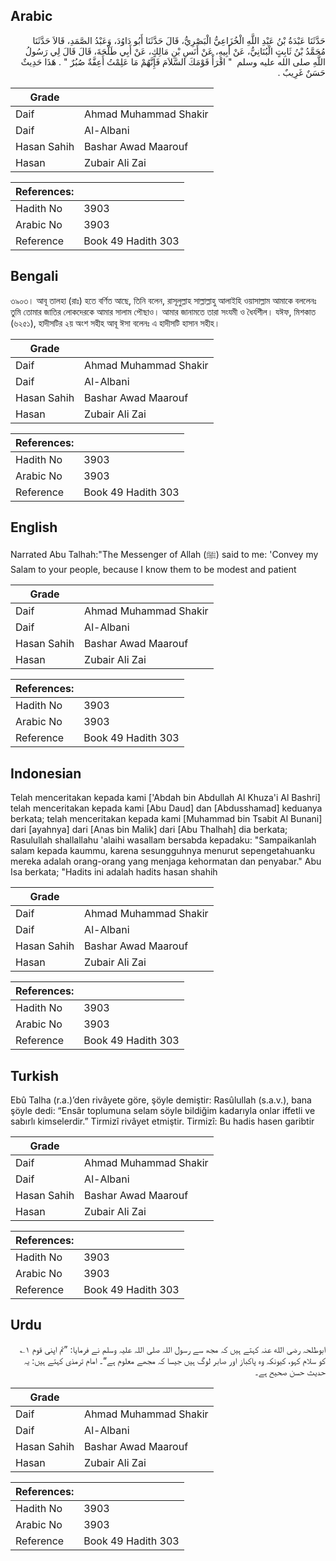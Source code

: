 ## Arabic


<div dir="rtl" lang="ar" style={{fontSize:'larger',backgroundColor:'#f8f9fa',padding:20}}>
حَدَّثَنَا عَبْدَةُ بْنُ عَبْدِ اللَّهِ الْخُزَاعِيُّ الْبَصْرِيُّ، قَالَ حَدَّثَنَا أَبُو دَاوُدَ، وَعَبْدُ الصَّمَدِ، قَالاَ حَدَّثَنَا مُحَمَّدُ بْنُ ثَابِتٍ الْبُنَانِيُّ، عَنْ أَبِيهِ، عَنْ أَنَسِ بْنِ مَالِكٍ، عَنْ أَبِي طَلْحَةَ، قَالَ قَالَ لِي رَسُولُ اللَّهِ صلى الله عليه وسلم ‏ "‏ اقْرَأْ قَوْمَكَ السَّلاَمَ فَإِنَّهُمْ مَا عَلِمْتُ أَعِفَّةٌ صُبُرٌ ‏"‏ ‏.‏ هَذَا حَدِيثٌ حَسَنٌ غَرِيبٌ ‏.‏
</div>
<div style={{backgroundColor:'#f8f9fa',padding:20, marginBottom: 10}}><table> <thead> <tr> <th>Grade</th> <th></th> </tr> </thead> <tbody> <tr><td>Daif</td><td>Ahmad Muhammad Shakir</td></tr><tr><td>Daif</td><td>Al-Albani</td></tr><tr><td>Hasan Sahih</td><td>Bashar Awad Maarouf</td></tr><tr><td>Hasan</td><td>Zubair Ali Zai</td></tr></tbody></table><table> <thead> <tr> <th>References:</th> <th></th> </tr> </thead> <tbody><tr><td>Hadith No</td><td>3903</td></tr><tr><td>Arabic No</td><td>3903</td></tr><tr><td>Reference</td><td>Book 49 Hadith 303</td></tr></tbody></table></div>

## Bengali


<div dir="ltr" lang="bn" style={{fontSize:'larger',backgroundColor:'#f8f9fa',padding:20}}>
৩৯০৩। আবূ তালহা (রাঃ) হতে বর্ণিত আছে, তিনি বলেন, রাসূলুল্লাহ সাল্লাল্লাহু আলাইহি ওয়াসাল্লাম আমাকে বললেনঃ তুমি তোমার জাতির লোকদেরকে আমার সালাম পৌছাও। আমার জানামতে তারা সংযমী ও ধৈর্যশীল। যঈফ, মিশকাত (৬২৫১), হাদীসটির ২য় অংশ সহীহ আবূ ঈসা বলেনঃ এ হাদীসটি হাসান সহীহ।
</div>
<div style={{backgroundColor:'#f8f9fa',padding:20, marginBottom: 10}}><table> <thead> <tr> <th>Grade</th> <th></th> </tr> </thead> <tbody> <tr><td>Daif</td><td>Ahmad Muhammad Shakir</td></tr><tr><td>Daif</td><td>Al-Albani</td></tr><tr><td>Hasan Sahih</td><td>Bashar Awad Maarouf</td></tr><tr><td>Hasan</td><td>Zubair Ali Zai</td></tr></tbody></table><table> <thead> <tr> <th>References:</th> <th></th> </tr> </thead> <tbody><tr><td>Hadith No</td><td>3903</td></tr><tr><td>Arabic No</td><td>3903</td></tr><tr><td>Reference</td><td>Book 49 Hadith 303</td></tr></tbody></table></div>

## English


<div dir="ltr" lang="en" style={{fontSize:'larger',backgroundColor:'#f8f9fa',padding:20}}>
Narrated Abu Talhah:"The Messenger of Allah (ﷺ) said to me: 'Convey my Salam to your people, because I know them to be modest and patient
</div>
<div style={{backgroundColor:'#f8f9fa',padding:20, marginBottom: 10}}><table> <thead> <tr> <th>Grade</th> <th></th> </tr> </thead> <tbody> <tr><td>Daif</td><td>Ahmad Muhammad Shakir</td></tr><tr><td>Daif</td><td>Al-Albani</td></tr><tr><td>Hasan Sahih</td><td>Bashar Awad Maarouf</td></tr><tr><td>Hasan</td><td>Zubair Ali Zai</td></tr></tbody></table><table> <thead> <tr> <th>References:</th> <th></th> </tr> </thead> <tbody><tr><td>Hadith No</td><td>3903</td></tr><tr><td>Arabic No</td><td>3903</td></tr><tr><td>Reference</td><td>Book 49 Hadith 303</td></tr></tbody></table></div>

## Indonesian


<div dir="ltr" lang="id" style={{fontSize:'larger',backgroundColor:'#f8f9fa',padding:20}}>
Telah menceritakan kepada kami ['Abdah bin Abdullah Al Khuza'i Al Bashri] telah menceritakan kepada kami [Abu Daud] dan [Abdusshamad] keduanya berkata; telah menceritakan kepada kami [Muhammad bin Tsabit Al Bunani] dari [ayahnya] dari [Anas bin Malik] dari [Abu Thalhah] dia berkata; Rasulullah shallallahu 'alaihi wasallam bersabda kepadaku: "Sampaikanlah salam kepada kaummu, karena sesungguhnya menurut sepengetahuanku mereka adalah orang-orang yang menjaga kehormatan dan penyabar." Abu Isa berkata; "Hadits ini adalah hadits hasan shahih
</div>
<div style={{backgroundColor:'#f8f9fa',padding:20, marginBottom: 10}}><table> <thead> <tr> <th>Grade</th> <th></th> </tr> </thead> <tbody> <tr><td>Daif</td><td>Ahmad Muhammad Shakir</td></tr><tr><td>Daif</td><td>Al-Albani</td></tr><tr><td>Hasan Sahih</td><td>Bashar Awad Maarouf</td></tr><tr><td>Hasan</td><td>Zubair Ali Zai</td></tr></tbody></table><table> <thead> <tr> <th>References:</th> <th></th> </tr> </thead> <tbody><tr><td>Hadith No</td><td>3903</td></tr><tr><td>Arabic No</td><td>3903</td></tr><tr><td>Reference</td><td>Book 49 Hadith 303</td></tr></tbody></table></div>

## Turkish


<div dir="ltr" lang="tr" style={{fontSize:'larger',backgroundColor:'#f8f9fa',padding:20}}>
Ebû Talha (r.a.)’den rivâyete göre, şöyle demiştir: Rasûlullah (s.a.v.), bana şöyle dedi: “Ensâr toplumuna selam söyle bildiğim kadarıyla onlar iffetli ve sabırlı kimselerdir.” Tirmizî rivâyet etmiştir. Tirmizî: Bu hadis hasen garibtir
</div>
<div style={{backgroundColor:'#f8f9fa',padding:20, marginBottom: 10}}><table> <thead> <tr> <th>Grade</th> <th></th> </tr> </thead> <tbody> <tr><td>Daif</td><td>Ahmad Muhammad Shakir</td></tr><tr><td>Daif</td><td>Al-Albani</td></tr><tr><td>Hasan Sahih</td><td>Bashar Awad Maarouf</td></tr><tr><td>Hasan</td><td>Zubair Ali Zai</td></tr></tbody></table><table> <thead> <tr> <th>References:</th> <th></th> </tr> </thead> <tbody><tr><td>Hadith No</td><td>3903</td></tr><tr><td>Arabic No</td><td>3903</td></tr><tr><td>Reference</td><td>Book 49 Hadith 303</td></tr></tbody></table></div>

## Urdu


<div dir="rtl" lang="ur" style={{fontSize:'larger',backgroundColor:'#f8f9fa',padding:20}}>
ابوطلحہ رضی الله عنہ کہتے ہیں کہ مجھ سے رسول اللہ صلی اللہ علیہ وسلم نے فرمایا: ”تم اپنی قوم ۱؎ کو سلام کہو، کیونکہ وہ پاکباز اور صابر لوگ ہیں جیسا کہ مجھے معلوم ہے“۔ امام ترمذی کہتے ہیں: یہ حدیث حسن صحیح ہے۔
</div>
<div style={{backgroundColor:'#f8f9fa',padding:20, marginBottom: 10}}><table> <thead> <tr> <th>Grade</th> <th></th> </tr> </thead> <tbody> <tr><td>Daif</td><td>Ahmad Muhammad Shakir</td></tr><tr><td>Daif</td><td>Al-Albani</td></tr><tr><td>Hasan Sahih</td><td>Bashar Awad Maarouf</td></tr><tr><td>Hasan</td><td>Zubair Ali Zai</td></tr></tbody></table><table> <thead> <tr> <th>References:</th> <th></th> </tr> </thead> <tbody><tr><td>Hadith No</td><td>3903</td></tr><tr><td>Arabic No</td><td>3903</td></tr><tr><td>Reference</td><td>Book 49 Hadith 303</td></tr></tbody></table></div>